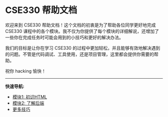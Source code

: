 # CSE330 帮助文档

欢迎来到 CSE330 帮助文档！这个文档的初衷是为了帮助各位同学更好地完成 CSE330 课程中的各个模块。我不仅为你提供了每个模块的详细解说，还增加了一些你在完成任务时可能会用到的小技巧和更好的解决办法。

我们的目标是让你在学习 CSE330 的过程中更加轻松，并且能够有效地解决遇到的问题。不管是代码调试、工具使用，还是项目管理，这里都会提供你需要的帮助。

祝你 hacking 愉快！

---

**快速导航:**
- [模块1: 初识HTML](module1.md)
- [模块2: 了解后端](module2.md)
- [更多技巧](tips.md)
